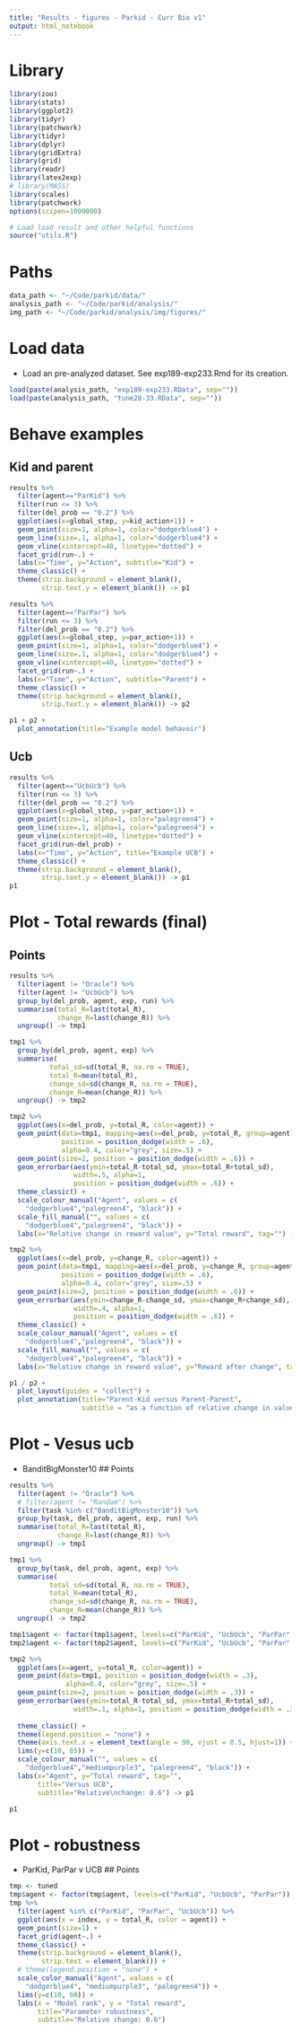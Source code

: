 ```yaml
---
title: "Results - figures - Parkid - Curr Bio v1"
output: html_notebook
---
```


# Library
```r
library(zoo)
library(stats)
library(ggplot2)
library(tidyr)
library(patchwork)
library(tidyr)
library(dplyr)
library(gridExtra)
library(grid)
library(readr)
library(latex2exp)
# library(MASS) 
library(scales)
library(patchwork)
options(scipen=1000000)

# Load load_result and other helpful functions
source("utils.R")
```


# Paths
```r
data_path <- "~/Code/parkid/data/"
analysis_path <- "~/Code/parkid/analysis/"
img_path <- "~/Code/parkid/analysis/img/figures/"
```



# Load data
- Load an pre-analyzed dataset. See exp189-exp233.Rmd for its creation.
```r
load(paste(analysis_path, "exp189-exp233.RData", sep=""))
load(paste(analysis_path, "tune28-33.RData", sep=""))
```


# Behave examples
## Kid and parent
```r
results %>% 
  filter(agent=="ParKid") %>% 
  filter(run <= 3) %>% 
  filter(del_prob == "0.2") %>% 
  ggplot(aes(x=global_step, y=kid_action+1)) +
  geom_point(size=1, alpha=1, color="dodgerblue4") +
  geom_line(size=.1, alpha=1, color="dodgerblue4") +
  geom_vline(xintercept=40, linetype="dotted") +
  facet_grid(run~.) +
  labs(x="Time", y="Action", subtitle="Kid") +
  theme_classic() +
  theme(strip.background = element_blank(),
        strip.text.y = element_blank()) -> p1

results %>% 
  filter(agent=="ParPar") %>% 
  filter(run <= 3) %>% 
  filter(del_prob == "0.2") %>% 
  ggplot(aes(x=global_step, y=par_action+1)) +
  geom_point(size=1, alpha=1, color="dodgerblue4") +
  geom_line(size=.1, alpha=1, color="dodgerblue4") +
  geom_vline(xintercept=40, linetype="dotted") +
  facet_grid(run~.) +
  labs(x="Time", y="Action", subtitle="Parent") +
  theme_classic() +
  theme(strip.background = element_blank(),
        strip.text.y = element_blank()) -> p2

p1 + p2 + 
  plot_annotation(title="Example model behavoir")
```
## Ucb
```r
results %>% 
  filter(agent=="UcbUcb") %>% 
  filter(run <= 3) %>% 
  filter(del_prob == "0.2") %>% 
  ggplot(aes(x=global_step, y=par_action+1)) +
  geom_point(size=1, alpha=1, color="palegreen4") +
  geom_line(size=.1, alpha=1, color="palegreen4") +
  geom_vline(xintercept=40, linetype="dotted") +
  facet_grid(run~del_prob) +
  labs(x="Time", y="Action", title="Example UCB") +
  theme_classic() +
  theme(strip.background = element_blank(),
        strip.text.y = element_blank()) -> p1
p1 
```

# Plot - Total rewards (final)
## Points
```r
results %>% 
  filter(agent != "Oracle") %>% 
  filter(agent != "UcbUcb") %>%
  group_by(del_prob, agent, exp, run) %>%
  summarise(total_R=last(total_R),
            change_R=last(change_R)) %>% 
  ungroup() -> tmp1

tmp1 %>%
  group_by(del_prob, agent, exp) %>%
  summarise(
          total_sd=sd(total_R, na.rm = TRUE),
          total_R=mean(total_R),
          change_sd=sd(change_R, na.rm = TRUE),  
          change_R=mean(change_R)) %>% 
  ungroup() -> tmp2

tmp2 %>% 
  ggplot(aes(x=del_prob, y=total_R, color=agent)) +
  geom_point(data=tmp1, mapping=aes(x=del_prob, y=total_R, group=agent),
             position = position_dodge(width = .6),
             alpha=0.4, color="grey", size=.5) +
  geom_point(size=2, position = position_dodge(width = .6)) +
  geom_errorbar(aes(ymin=total_R-total_sd, ymax=total_R+total_sd), 
                width=.5, alpha=1, 
                position = position_dodge(width = .6)) +
  theme_classic() +
  scale_colour_manual("Agent", values = c(
    "dodgerblue4","palegreen4", "black")) +
  scale_fill_manual("", values = c(
    "dodgerblue4","palegreen4", "black")) +
  labs(x="Relative change in reward value", y="Total reward", tag="") -> p1

tmp2 %>% 
  ggplot(aes(x=del_prob, y=change_R, color=agent)) +
  geom_point(data=tmp1, mapping=aes(x=del_prob, y=change_R, group=agent),
             position = position_dodge(width = .6),
             alpha=0.4, color="grey", size=.5) +
  geom_point(size=2, position = position_dodge(width = .6)) +
  geom_errorbar(aes(ymin=change_R-change_sd, ymax=change_R+change_sd), 
                width=.4, alpha=1,
                position = position_dodge(width = .6)) +
  theme_classic() +
  scale_colour_manual("Agent", values = c(
    "dodgerblue4","palegreen4", "black")) +
  scale_fill_manual("", values = c(
    "dodgerblue4","palegreen4", "black")) +
  labs(x="Relative change in reward value", y="Reward after change", tag="") -> p2

p1 / p2 + 
  plot_layout(guides = "collect") +
  plot_annotation(title="Parent-Kid versus Parent-Parent",
                  subtitle = "as a function of relative change in value")
```


# Plot - Vesus ucb 
- BanditBigMonster10
## Points
```r
results %>% 
  filter(agent != "Oracle") %>% 
  # filter(agent != "Random") %>% 
  filter(task %in% c("BanditBigMonster10")) %>% 
  group_by(task, del_prob, agent, exp, run) %>% 
  summarise(total_R=last(total_R),
            change_R=last(change_R)) %>% 
  ungroup() -> tmp1

tmp1 %>%
  group_by(task, del_prob, agent, exp) %>%
  summarise(
          total_sd=sd(total_R, na.rm = TRUE),
          total_R=mean(total_R),
          change_sd=sd(change_R, na.rm = TRUE),  
          change_R=mean(change_R)) %>% 
  ungroup() -> tmp2

tmp1$agent <- factor(tmp1$agent, levels=c("ParKid", "UcbUcb", "ParPar", "Random"))
tmp2$agent <- factor(tmp2$agent, levels=c("ParKid", "UcbUcb", "ParPar", "Random"))

tmp2 %>% 
  ggplot(aes(x=agent, y=total_R, color=agent)) +
  geom_point(data=tmp1, position = position_dodge(width = .3), 
              alpha=0.4, color="grey", size=.5) +
  geom_point(size=2, position = position_dodge(width = .3)) +
  geom_errorbar(aes(ymin=total_R-total_sd, ymax=total_R+total_sd),
                width=.1, alpha=1, position = position_dodge(width = .3)) +
  
  theme_classic() +
  theme(legend.position = "none") +
  theme(axis.text.x = element_text(angle = 90, vjust = 0.5, hjust=1)) +
  lims(y=c(10, 65)) +
  scale_colour_manual("", values = c(
    "dodgerblue4","mediumpurple3", "palegreen4", "black")) +
  labs(x="Agent", y="Total reward", tag="",
       title="Versus UCB",
       subtitle="Relative\nchange: 0.6") -> p1

p1
```

# Plot - robustness
- ParKid, ParPar v UCB
## Points
```r
tmp <- tuned
tmp$agent <- factor(tmp$agent, levels=c("ParKid", "UcbUcb", "ParPar"))
tmp %>%
  filter(agent %in% c("ParKid", "ParPar", "UcbUcb")) %>% 
  ggplot(aes(x = index, y = total_R, color = agent)) +
  geom_point(size=1) +
  facet_grid(agent~.) +
  theme_classic() +
  theme(strip.background = element_blank(),
        strip.text = element_blank()) +
  # theme(legend.position = "none") +
  scale_color_manual("Agent", values = c(
    "dodgerblue4", "mediumpurple3", "palegreen4")) +
  lims(y=c(10, 60)) +
  labs(x = "Model rank", y = "Total reward", 
       title="Parameter robustness",
       subtitle="Relative change: 0.6")
  
```